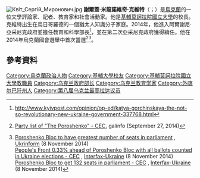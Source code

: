 [[File:Квіт_Сергій_Миронович.jpg|thumb]]
'''謝爾蓋·米龍諾維奇·克維特'''（{{lang-uk|Сергій Миронович Квіт}}；{{bd|1965年|11月26日|||}}）是[[烏克蘭|烏克蘭]]的一位文學評論家、記者、教育家和社會活動家。他是[[基輔莫訶拉院國立大學|基輔莫訶拉院國立大學]]的校長。克維特出生在烏日哥羅德的一個猶太人知識分子家庭。2014年，他進入阿爾謝尼·亞采尼克政府並擔任教育和科學部長<ref>http://www.kyivpost.com/opinion/op-ed/katya-gorchinskaya-the-not-so-revolutionary-new-ukraine-government-337768.html</ref>，並在第二次亞采尼克政府獲得續任。他在2014年烏克蘭國會選舉中首次當選<ref>{{uk icon}} [http://galinfo.com.ua/news/172503.html Party list of "The Poroshenko" - CEC], galinfo (September 27, 2014)</ref><ref name="allcountedCECIU81114">[http://www.ukrinform.ua/eng/news/poroshenko_bloc_to_have_greatest_number_of_seats_in_parliament_327072 Poroshenko Bloc to have greatest number of seats in parliament] {{webarchive|url=https://web.archive.org/web/20141112000000/http://www.ukrinform.ua/eng/news/poroshenko_bloc_to_have_greatest_number_of_seats_in_parliament_327072 |date=2014-11-12 }}, [[Ukrinform|Ukrinform]] (8 November 2014)<br />[http://en.interfax.com.ua/news/general/233404.html People's Front 0.33% ahead of Poroshenko Bloc with all ballots counted in Ukraine elections - CEC] {{webarchive|url=https://web.archive.org/web/20141112000000/http://en.interfax.com.ua/news/general/233404.html |date=2014-11-12 }}, [[Interfax-Ukraine|Interfax-Ukraine]] (8 November 2014)<br />[http://en.interfax.com.ua/news/general/233426.html Poroshenko Bloc to get 132 seats in parliament - CEC] {{Wayback|url=http://en.interfax.com.ua/news/general/233426.html |date=20190404192732 }}, [[Interfax-Ukraine|Interfax-Ukraine]] (8 November 2014)</ref>。

==參考資料==
{{Reflist}}

{{Authority control}}
[[Category:烏克蘭政治人物|Category:烏克蘭政治人物]]
[[Category:基輔大學校友|Category:基輔大學校友]]
[[Category:基輔莫訶拉院國立大學教職員|Category:基輔莫訶拉院國立大學教職員]]
[[Category:乌克兰政府部长|Category:乌克兰政府部长]]
[[Category:乌克兰教育学家|Category:乌克兰教育学家]]
[[Category:外喀尔巴阡州人|Category:外喀尔巴阡州人]]
[[Category:第八届乌克兰最高拉达议员|Category:第八届乌克兰最高拉达议员]]